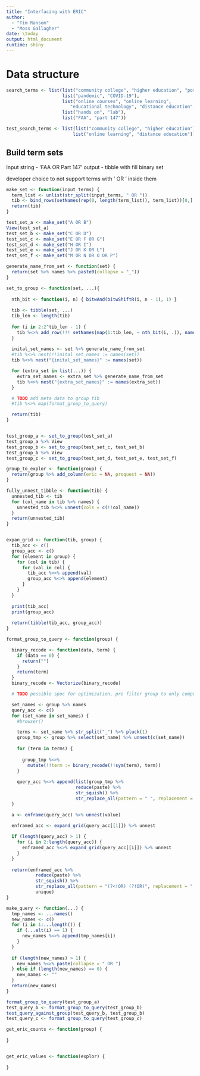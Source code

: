 ```yaml
---
title: "Interfacing with ERIC"
author: 
  - "Tim Ransom"
  - "Moss Gallagher"
date: \today
output: html_document
runtime: shiny
---
```


# Data structure


```r
search_terms <- list(list("community college", "higher education", "postsecondary education"),
                     list("pandemic", "COVID-19"),
                     list("online courses", "online learning",
                        "educational technology", "distance education", "electronic learning"),
                     list("hands on", "lab"),
                     list("FAA", "part 147"))

test_search_terms <- list(list("community college", "higher education"),
                         list("online learning", "distance education"))
```

## Build term sets


Input string - 'FAA OR Part 147'
output - tibble with fill binary set

developer choice to not support terms with ' OR ' inside them
```r
make_set <- function(input_terms) {
  term_list <- unlist(str_split(input_terms, " OR "))
  tib <- bind_rows(setNames(rep(0, length(term_list)), term_list))[0,]
  return(tib)
}

test_set_a <- make_set("A OR B")
View(test_set_a)
test_set_b <- make_set("C OR D")
test_set_c <- make_set("E OR F OR G")
test_set_d <- make_set("H OR I")
test_set_e <- make_set("J OR K OR L")
test_set_f <- make_set("M OR N OR O OR P")
```

```r
generate_name_from_set <- function(set) {
  return(set %>% names %>% paste0(collapse = "_"))
}

set_to_group <- function(set, ...){
  
  nth_bit <- function(i, n) { bitwAnd(bitwShiftR(i, n - 1), 1) }
  
  tib <- tibble(set, ...)
  tib_len <- length(tib)
  
  for (i in 2:2^tib_len - 1) {
    tib %<>% add_row(!!! setNames(map(1:tib_len, ~ nth_bit(i, .)), names(.)))
  }
  
  inital_set_names <- set %>% generate_name_from_set
  #tib %<>% nest(!!inital_set_names := names(set))
  tib %<>% nest("{inital_set_names}" := names(set))

  for (extra_set in list(...)) {
    extra_set_names <- extra_set %>% generate_name_from_set
    tib %<>% nest("{extra_set_names}" := names(extra_set))
  }

  # TODO add meta data to group tib
  #tib %<>% map(format_group_to_query)

  return(tib)
}


test_group_a <- set_to_group(test_set_a)
test_group_a %>% View
test_group_b <- set_to_group(test_set_c, test_set_b) 
test_group_b %>% View
test_group_c <- set_to_group(test_set_d, test_set_e, test_set_f)
```

```r
group_to_explor <- function(group) {
  return(group %>% add_column(eric = NA, proquest = NA))
}
```


```r

fully_unnest_tibble <- function(tib) {
  unnested_tib <- tib 
  for (col_name in tib %>% names) {
    unnested_tib %<>% unnest(cols = c(!!col_name))
  }
  return(unnested_tib)
}


expan_grid <- function(tib, group) {
  tib_acc <- c()
  group_acc <- c()
  for (element in group) {
    for (col in tib) {
      for (val in col) {
        tib_acc %<>% append(val)
        group_acc %<>% append(element)
      }
    }
  }
  
  print(tib_acc)
  print(group_acc)
  
  return(tibble(tib_acc, group_acc))
}

format_group_to_query <- function(group) {

  binary_recode <- function(data, term) {
    if (data == 0) {
      return("")
    }
    return(term)
  }
  binary_recode <- Vectorize(binary_recode)

  # TODO possible spoc for optimization, pre filter group to only compute needed queries

  set_names <- group %>% names
  query_acc <- c()
  for (set_name in set_names) {
    #browser()

    terms <- set_name %>% str_split("_") %>% pluck(1)
    group_tmp <- group %>% select(set_name) %>% unnest(c(set_name))
    
    for (term in terms) {
      
      group_tmp %<>% 
        mutate(!!term := binary_recode(!!sym(term), term)) 
    }
    
    query_acc %<>% append(list(group_tmp %>%
                          reduce(paste) %>%
                          str_squish() %>%
                          str_replace_all(pattern = " ", replacement = " OR ")))
  }

  a <- enframe(query_acc) %>% unnest(value)

  enframed_acc <- expand_grid(query_acc[[1]]) %>% unnest
  
  if (length(query_acc) > 1) {
    for (i in 2:length(query_acc)) {
      enframed_acc %<>% expand_grid(query_acc[[i]]) %>% unnest
    }
  }
  
  return(enframed_acc %>% 
           reduce(paste) %>% 
           str_squish() %>% 
           str_replace_all(pattern = "(?<!OR) (?!OR)", replacement = " AND ") %>% 
           unique)
}

make_query <- function(...) {
  tmp_names <- ...names()
  new_names <- c()
  for (i in 1:...length()) {
    if (...elt(i) == 1) {
      new_names %<>% append(tmp_names[i])
    }
  }
  
  if (length(new_names) > 1) {
    new_names %<>% paste(collapse = " OR ")
  } else if (length(new_names) == 0) {
    new_names <- ""
  }
  return(new_names)
}

format_group_to_query(test_group_a)
test_query_b <- format_group_to_query(test_group_b)
test_query_against_group(test_query_b, test_group_b)
test_query_c <- format_group_to_query(test_group_c)

get_eric_counts <- function(group) {
  
}


get_eric_values <- function(explor) {
  
}
```

